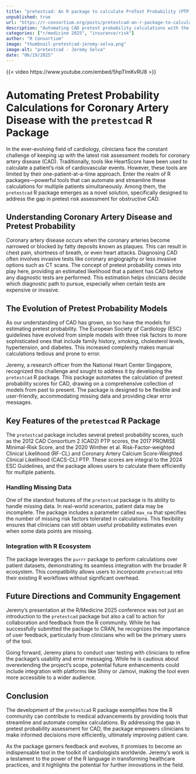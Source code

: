 ```yaml
--- 
title: "pretestcad: An R package to calculate PreTest Probability (PTP) for Coronary Artery Disease (CAD)" 
unpublished: true 
url: "https://r-consortium.org/posts/pretestcad-an-r-package-to-calculate-pretest-probability-ptp-for-coronary-artery-disease-cad/"
description: "Automating CAD pretest probability calculations with the pretestcad R package for improved patient care." 
categories: ["r/medicine 2025", "insurance/risk"]
author: "R Consortium" 
image: "thumbnail-pretestcad-jeremy-selva.png" 
image-alt: "pretestcad - Jeremy Selva" 
date: "06/19/2025" 
---
```


{{< video https://www.youtube.com/embed/5hpTlmKvRU8 >}}

# Automating Pretest Probability Calculations for Coronary Artery Disease with the `pretestcad` R Package

In the ever-evolving field of cardiology, clinicians face the constant challenge of keeping up with the latest risk assessment models for coronary artery disease (CAD). Traditionally, tools like HeartScore have been used to calculate a patient’s risk of cardiovascular events. However, these tools are limited by their one-patient-at-a-time approach. Enter the realm of R packages—powerful tools that can automate and streamline these calculations for multiple patients simultaneously. Among them, the `pretestcad` R package emerges as a novel solution, specifically designed to address the gap in pretest risk assessment for obstructive CAD.

## Understanding Coronary Artery Disease and Pretest Probability

Coronary artery disease occurs when the coronary arteries become narrowed or blocked by fatty deposits known as plaques. This can result in chest pain, shortness of breath, or even heart attacks. Diagnosing CAD often involves invasive tests like coronary angiography or less invasive options such as CT scans. The concept of pretest probability comes into play here, providing an estimated likelihood that a patient has CAD before any diagnostic tests are performed. This estimation helps clinicians decide which diagnostic path to pursue, especially when certain tests are expensive or invasive.

## The Evolution of Pretest Probability Models

As our understanding of CAD has grown, so too have the models for estimating pretest probability. The European Society of Cardiology (ESC) guidelines have evolved from simple models with three risk factors to more sophisticated ones that include family history, smoking, cholesterol levels, hypertension, and diabetes. This increased complexity makes manual calculations tedious and prone to error.

Jeremy, a research officer from the National Heart Center Singapore, recognized this challenge and sought to address it by developing the `pretestcad` R package. This package automates the calculation of pretest probability scores for CAD, drawing on a comprehensive collection of models from past to present. The package is designed to be flexible and user-friendly, accommodating missing data and providing clear error messages.

## Key Features of the `pretestcad` R Package

The `pretestcad` package includes several pretest probability scores, such as the 2012 CAD Consortium 2 (CAD2) PTP scores, the 2017 PROMISE Minimal-Risk Score, and the 2020 Winther et al. Risk-Factor-weighted Clinical Likelihood (RF-CL) and Coronary Artery Calcium Score-Weighted Clinical Likelihood (CACS-CL) PTP. These scores are integral to the 2024 ESC Guidelines, and the package allows users to calculate them efficiently for multiple patients.

### Handling Missing Data

One of the standout features of the `pretestcad` package is its ability to handle missing data. In real-world scenarios, patient data may be incomplete. The package includes a parameter called `max_na` that specifies the number of missing risk factors tolerated in calculations. This flexibility ensures that clinicians can still obtain useful probability estimates even when some data points are missing.

### Integration with R Ecosystem

The package leverages the `purrr` package to perform calculations over patient datasets, demonstrating its seamless integration with the broader R ecosystem. This compatibility allows users to incorporate `pretestcad` into their existing R workflows without significant overhead.

## Future Directions and Community Engagement

Jeremy's presentation at the R/Medicine 2025 conference was not just an introduction to the `pretestcad` package but also a call to action for collaboration and feedback from the R community. While he has successfully submitted the package to CRAN, he recognizes the importance of user feedback, particularly from clinicians who will be the primary users of the tool.

Going forward, Jeremy plans to conduct user testing with clinicians to refine the package's usability and error messaging. While he is cautious about overextending the project's scope, potential future enhancements could include integration with platforms like Shiny or Jamovi, making the tool even more accessible to a wider audience.

## Conclusion

The development of the `pretestcad` R package exemplifies how the R community can contribute to medical advancements by providing tools that streamline and automate complex calculations. By addressing the gap in pretest probability assessment for CAD, the package empowers clinicians to make informed decisions more efficiently, ultimately improving patient care.

As the package garners feedback and evolves, it promises to become an indispensable tool in the toolkit of cardiologists worldwide. Jeremy’s work is a testament to the power of the R language in transforming healthcare practices, and it highlights the potential for further innovations in the field.